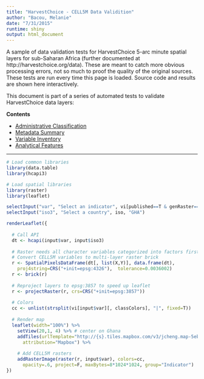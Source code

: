 ```yaml
---
title: "HarvestChoice - CELL5M Data Validition"
author: "Bacou, Melanie"
date: "7/31/2015"
runtime: shiny
output: html_document
---
```


A sample of data validation tests for HarvestChoice 5-arc minute spatial layers for sub-Saharan Africa (further documented at http://harvestchoice.org/data). These are meant to catch more obvious processing errors, not so much to proof the quality of the original sources. These tests are run every time this page is loaded. Source code and results are shown here interactively.

This document is part of a series of automated tests to validate HarvestChoice data layers:

**Contents**

- [Administrative Classification](#administrative-classification)
- [Metadata Summary](viValidate.Rmd)
- [Variable Inventory](viValidate.Rmd#variable-inventory)
- [Analytical Features](toolsValidate.Rmd)

*************************************************************************************


```r
# Load common libraries
library(data.table)
library(hcapi3)
```

```r
# Load spatial libraries
library(raster)
library(leaflet)
```


```r

selectInput("var", "Select an indicator", vi[published==T & genRaster==T][, unique(varCode)])
selectInput("iso3", "Select a country", iso, "GHA")

```


```r

renderLeaflet({
  
  # Call API
  dt <- hcapi(input$var, input$iso3)
  
  # Raster needs all character variables categorized into factors first
  # Convert CELL5M variables to multi-layer raster brick
  r <- SpatialPixelsDataFrame(dt[, list(X,Y)], data.frame(dt),
    proj4string=CRS("+init=epsg:4326"),  tolerance=0.0036002)
  r <- brick(r)
  
  # Reproject layers to epsg:3857 to speed up leaflet
  r <- projectRaster(r, crs=CRS("+init=epsg:3857"))
  
  # Colors
  cc <- unlist(strsplit(vi[input$var][, classColors], "|", fixed=T))
  
  # Render map
  leaflet(width="100%") %>%
    setView(20,1, 4) %>% # center on Ghana
    addTiles(urlTemplate="http://{s}.tiles.mapbox.com/v3/jcheng.map-5ebohr46/{z}/{x}/{y}.png",
      attribution="Mapbox") %>%
    
    # Add CELL5M rasters
    addRasterImage(raster(r, input$var), colors=cc,
      opacity=.6, project=F, maxBytes=8*1024*1024, group="Indicator")
})

```
